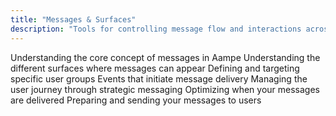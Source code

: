 ```yaml
---
title: "Messages & Surfaces"
description: "Tools for controlling message flow and interactions across different surfaces"
---
```


<CardGroup cols={2}>
  <Card title="What is a message?" cta="See Details">
    Understanding the core concept of messages in Aampe
  </Card>
  <Card title="What is a surface?" cta="See Details">
    Understanding the different surfaces where messages can appear
  </Card>
  <Card title="Audiences" cta="See Details">
    Defining and targeting specific user groups
  </Card>
  <Card title="Triggers" cta="See Details">
    Events that initiate message delivery
  </Card>
  <Card title="Funnel" cta="See Details">
    Managing the user journey through strategic messaging
  </Card>
  <Card title="Scheduling" cta="See Details">
    Optimizing when your messages are delivered
  </Card>
  <Card title="Launch your message" cta="See Details">
    Preparing and sending your messages to users
  </Card>
</CardGroup>